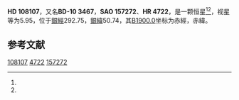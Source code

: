 {{Starbox begin
| name = HD 108107
}}
{{Starbox observe
| epoch = [[J2000.0|J2000.0]]
| constell = {{星座名待查}}<ref name=SIMBAD>{{cite web
 | url=http://simbad.u-strasbg.fr/simbad/sim-id?Ident=HR+4722
 | title =Pulsating variable Star
 | publisher=Centre de Données astronomiques de Strasbourg
 | work=SIMBAD
 | accessdate=2012-07-13}}</ref><ref name=DATA>{{cite web
 | url=http://vizier.u-strasbg.fr/viz-bin/VizieR-5?-out.add=.&-source=5050&-corr=PK=HR&-out.max=9999&HR=4722
 | title=VizieR Detailed Page
 | accessdate=2012-07-13
 | archive-date=2016-03-04
 | archive-url=https://web.archive.org/web/20160304231656/http://vizier.u-strasbg.fr/viz-bin/VizieR-5?-out.add=.&-source=5050&-corr=PK=HR&-out.max=9999&HR=4722
 | dead-url=no
 }}</ref>
| 星官 = 
| ra = {{RA|12|25|11.7}}<ref name=SIMBAD /><ref name=DATA />
| dec = {{DEC|-11|36|37}}<ref name=SIMBAD /><ref name=DATA />
| appmag_v = 5.95<ref name=SIMBAD /><ref name=DATA />
}}
{{Starbox character
| class = A1V<ref name=SIMBAD /><ref name=DATA />
| b-v = 0.03<ref name=SIMBAD /><ref name=DATA />
| u-b = <ref name=SIMBAD /><ref name=DATA />
| r-i = <ref name=SIMBAD /><ref name=DATA />
| variable = 
}}
{{Starbox astrometry
| radial_v = 
| prop_mo_ra = -3
| parallax = 
| p_error = 
}}
{{Starbox catalog
| names =BD-10 3467，[[SAO星表|SAO]] 157272，[[HD星表|HD]] 1081070，[[HR星表|HR]] 4722}}
{{Starbox reference |Simbad=HR+4722}}
{{Starbox end}}

'''HD 108107'''，又名'''BD-10 3467'''，'''SAO 157272'''、'''HR 4722'''，是一颗恒星<ref name=SIMBAD /><ref name=DATA />，视星等为5.95，位于[[銀道座標系|銀經]]292.75，[[銀道座標系|銀緯]]50.74，其[[B1900.0|B1900.0]]坐标为赤經{{RA|12|20|2.1}}，赤緯{{DEC|-11|50.74|20}}。

== 参考文献 ==
{{reflist}}

{{star-stub}}

[[Category:HD和HDE天體|108107]]
[[Category:HR天體|4722]]
[[Category:SAO天體|157272]]